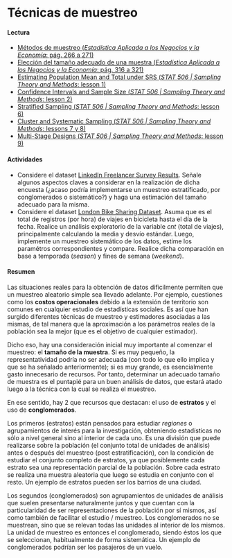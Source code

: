 # Técnicas de muestreo

#### Lectura

- [Métodos de muestreo (_Estadística Aplicada a los Negocios y la Economía_: pág. 266 a 271)](https://drive.google.com/file/d/1FX-LDq_MY3dD6UkhpktQVN6iDgNKug0N/view?usp=share_link)
- [Elección del tamaño adecuado de una muestra (_Estadística Aplicada a los Negocios y la Economía_: pág. 316 a 321)](https://drive.google.com/file/d/1FX-LDq_MY3dD6UkhpktQVN6iDgNKug0N/view?usp=share_link)
- [Estimating Population Mean and Total under SRS (_STAT 506 | Sampling Theory and Methods_: lesson 1)](https://online.stat.psu.edu/stat506/lesson/1)
- [Confidence Intervals and Sample Size (_STAT 506 | Sampling Theory and Methods_: lesson 2)](https://online.stat.psu.edu/stat506/lesson/2)
- [Stratified Sampling (_STAT 506 | Sampling Theory and Methods_: lesson 6)](https://online.stat.psu.edu/stat506/lesson/6)
- [Cluster and Systematic Sampling (_STAT 506 | Sampling Theory and Methods_: lessons 7 y 8)](https://online.stat.psu.edu/stat506/lesson/7)
- [Multi-Stage Designs (_STAT 506 | Sampling Theory and Methods_: lesson 9)](https://online.stat.psu.edu/stat506/lesson/9)

#### Actividades

- Considere el dataset [LinkedIn Freelancer Survey Results](https://drive.google.com/drive/folders/1Lprg5DfAXRnUcmYi5TdzfpKIzQ49ITuq?usp=share_link). Señale algunos aspectos claves a considerar en la realización de dicha encuesta (¿acaso podría implementarse un muestreo estratificado, por conglomerados o sistemático?) y haga una estimación del tamaño adecuado para la misma.
- Considere el dataset [London Bike Sharing Dataset](https://drive.google.com/drive/folders/1Lprg5DfAXRnUcmYi5TdzfpKIzQ49ITuq?usp=share_link). Asuma que es el total de registros (por hora) de viajes en bicicleta hasta el día de la fecha. Realice un análisis exploratorio de la variable _cnt_ (total de viajes), principalmente calculando la media y desvío estándar. Luego, implemente un muestreo sistemático de los datos, estime los paramétros correspondientes y compare. Realice dicha comparación en base a temporada (_season_) y fines de semana (_weekend_).

#### Resumen

Las situaciones reales para la obtención de datos dificilmente permiten que un muestreo aleatorio simple sea llevado adelante. Por ejemplo, cuestiones como los **costos operacionales** debido a la extensión de territorio son comunes en cualquier estudio de estadísticas sociales. Es así que han surgido diferentes técnicas de muestreo y estimadores asociadas a las mismas, de tal manera que la aproximación a los parámetros reales de la población sea la mejor (que es el objetivo de cualquier estimador).

Dicho eso, hay una consideración inicial muy importante al comenzar el muestreo: el **tamaño de la muestra**. Si es muy pequeño, la representatividad podría no ser adecuada (con todo lo que ello implica y que se ha señalado anteriormente); si es muy grande, es esencialmente gasto innecesario de recursos. Por tanto, determinar un adecuado tamaño de muestra es el puntapié para un buen análisis de datos, que estará atado luego a la técnica con la cual se realiza el muestreo. 

En ese sentido, hay 2 que recursos que destacan: el uso de **estratos** y el uso de **conglomerados**.

Los primeros (estratos) están pensados para estudiar _regiones_ o agrupamientos de interés para la investigación, obteniendo estadísticas no sólo a nivel general sino al interior de cada uno. Es una división que puede realizarse sobre la población (el conjunto total de unidades de análisis) antes o después del muestreo (post estratificación), con la condición de estudiar el conjunto completo de estratos, ya que posiblemente cada estrato sea una representación parcial de la población. Sobre cada estrato se realiza una muestra aleatoria que luego se estudia en conjunto con el resto. Un ejemplo de estratos pueden ser los barrios de una ciudad.

Los segundos (conglomerados) son agrupamientos de unidades de análisis que suelen presentarse naturalmente juntos y que cuentan con la particularidad de ser representaciones de la población por sí mismos, así como también de facilitar el estudio / muestreo. Los conglomerados no se muestrean, sino que se relevan todas las unidades al interior de los mismos. La unidad de muestreo es entonces el conglomerado, siendo éstos los que se seleccionan, habitualmente de forma sistemática. Un ejemplo de conglomerados podrían ser los pasajeros de un vuelo.